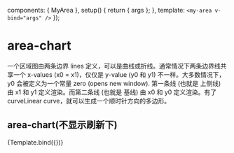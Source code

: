 

<Meta title="Graph/area" component={MyArea} />

  components: { MyArea },
  setup() {
    return { args };
  },
  template: `<my-area v-bind="args" />`
});

# area-chart
一个区域图由两条边界 lines 定义，可以是曲线或折线。通常情况下两条边界线共享一个 x-values (x0 = x1)，仅仅是 y-value (y0 和 y1) 不一样。大多数情况下，y0 会被定义为一个常量 zero (opens new window). 第一条线 (也就是 上侧线) 由 x1 和 y1 定义渲染。而第二条线 (也就是 基线) 由 x0 和 y0 定义渲染。有了 curveLinear curve，就可以生成一个顺时针方向的多边形。
## area-chart(不显示刷新下)

<Canvas>
  <Story
    name="default"
  >
    {Template.bind({})}
  </Story>
</Canvas>


